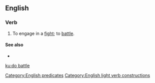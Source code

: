 ==English==

===Verb===
{{head|en|verb|head=[[do]] [[battle]]}}

# {{label|en|intransitive}} To engage in a [[fight]]; to [[battle#Verb|battle]].

====See also====
* {{l|en|battle it out}}

[[Category:English predicates]]
[[Category:English light verb constructions]]

[[ku:do battle]]